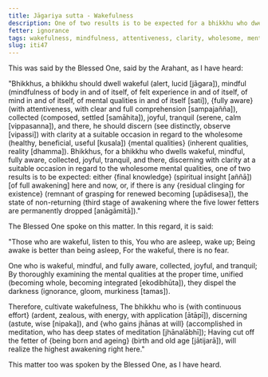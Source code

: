 ```yaml
---
title: Jāgariya sutta - Wakefulness
description: One of two results is to be expected for a bhikkhu who dwells wakeful, mindful, fully aware, collected, joyful, tranquil, and discerning with clarity at a suitable occasion in regard to the wholesome mental qualities - 1) full awakening here and now, or 2) the state of non-returning.
fetter: ignorance
tags: wakefulness, mindfulness, attentiveness, clarity, wholesome, mental qualities, joy, collectedness, tranquility, discernment, wisdom, iti, iti28-49
slug: iti47
---
```


This was said by the Blessed One, said by the Arahant, as I have heard:

"Bhikkhus, a bhikkhu should dwell wakeful (alert, lucid [jāgara]), mindful (mindfulness of body in and of itself, of felt experience in and of itself, of mind in and of itself, of mental qualities in and of itself [sati]), \{fully aware} (with attentiveness, with clear and full comprehension [sampajañña]), collected (composed, settled [samāhita]), joyful, tranquil (serene, calm [vippasanna]), and there, he should discern (see distinctly, observe [vipassi]) with clarity at a suitable occasion in regard to the wholesome (healthy, beneficial, useful [kusala]) \{mental qualities} (inherent qualities, reality [dhamma]). Bhikkhus, for a bhikkhu who dwells wakeful, mindful, fully aware, collected, joyful, tranquil, and there, discerning with clarity at a suitable occasion in regard to the wholesome mental qualities, one of two results is to be expected: either \{final knowledge} (spiritual insight [aññā]) [of full awakening] here and now, or, if there is any \{residual clinging for existence} (remnant of grasping for renewed becoming [upādisesa]), the state of non-returning (third stage of awakening where the five lower fetters are permanently dropped [anāgāmitā])."

The Blessed One spoke on this matter. In this regard, it is said:

"Those who are wakeful, listen to this,
You who are asleep, wake up;
Being awake is better than being asleep,
For the wakeful, there is no fear.

One who is wakeful, mindful, and fully aware,
collected, joyful, and tranquil;
By thoroughly examining the mental qualities at the proper time,
unified (becoming whole, becoming integrated [ekodibhūta]), they dispel the darkness (ignorance, gloom, murkiness [tamas]).

Therefore, cultivate wakefulness,
The bhikkhu who is \{with continuous effort} (ardent, zealous, with energy, with application [ātāpī]), discerning (astute, wise [nipaka]), and \{who gains jhānas at will} (accomplished in meditation, who has deep states of meditation [jhānalābhī]);
Having cut off the fetter of \{being born and ageing} (birth and old age [jātijarā]),
will realize the highest awakening right here."

This matter too was spoken by the Blessed One, as I have heard.